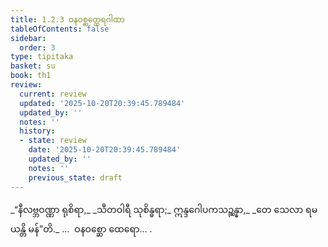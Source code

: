 ```yaml
---
title: 1.2.3 ဝနဝစ္ဆတ္ထေရဂါထာ
tableOfContents: false
sidebar:
  order: 3
type: tipitaka
basket: su
book: th1
review:
  current: review
  updated: '2025-10-20T20:39:45.789484'
  updated_by: ''
  notes: ''
  history:
  - state: review
    date: '2025-10-20T20:39:45.789484'
    updated_by: ''
    notes: ''
    previous_state: draft
---
```



<DynamicBreadcrumb />


<ReviewStatus review={frontmatter.review} showDetails={true} />

<HypothesisAnnotation frontmatter={frontmatter} />

<Division number="13" book="th1" e="ch" v="19" p="223">

<Paragraph number="32" type="verses" book="th1">
_“နီလဗ္ဘဝဏ္ဏာ ရုစိရာ,_  
_သီတဝါရီ သုစိန္ဓရာ;_  
ဣန္ဒဂေါပကသဉ္ဆန္နာ,_  
_တေ သေလာ ရမယန္တိ မန်”တိ._  


</Paragraph>
</Division>

<Paragraph number="33" type="center" book="th1">
…  ဝနဝစ္ဆော ထေရော… .
</Paragraph>